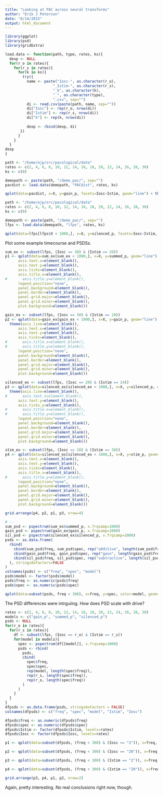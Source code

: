 ```yaml
---
title: "Looking at PAC across neural transforms"
author: "Erik J Peterson"
date: "8/14/2015"
output: html_document
---
```


```r
library(ggplot)
library(psd)
library(gridExtra)

load.data <- function(path, type, rates, ks){
  dexp <- NULL
  for(r_o in rates){
    for(r_s in rates){
      for(k in ks){
        try({
          name <- paste("Iosc-", as.character(r_o), 
                      "_Istim-", as.character(r_s), 
                      "_k", as.character(k), 
                      "_", as.character(type), 
                      ".csv", sep="")
          di <- read.csv(paste(path, name, sep=""))
          di["Iosc"] <- rep(r_o, nrow(di))
          di["Istim"] <- rep(r_s, nrow(di))
          di["k"] <- rep(k, nrow(di))
          
          dexp <- rbind(dexp, di)  
       })
      }
    }
  }
dexp
}
```

```r
path <- "/home/ejp/src/pacological/data"
rates <- c(2, 4, 6, 8, 10, 12, 14, 16, 18, 20, 22, 24, 26, 28, 30)
ks <- c(0)

demopath <- paste(path, "/demo_pac/", sep="")
pacdist <- load.data(demopath, "PACdist", rates, ks)

qplot(data=pacdist, x=X, y=gain_p, facets=Iosc~Istim, geom="line") + theme_bw() 
```

``` r
path <- "/home/ejp/src/pacological/data"
rates <- c(2, 4, 6, 8, 10, 12, 14, 16, 18, 20, 22, 24, 26, 28, 30)
ks <- c(0)

demopath <- paste(path, "/demo_pac/", sep="")
lfps <- load.data(demopath, "lfps", rates, ks)

qplot(data=lfps[lfps$X < 1000,], x=X, y=silenced_p, facets=Iosc~Istim, geom="line") + theme_bw() 
```

Plot some example timecourse and PSDSs.

```r
sum_ex <- subset(lfps, (Iosc == 30) & (Istim == 20))
p1 <- qplot(data=sum_ex[sum_ex < 1000,], x=X, y=summed_p, geom="line") + ylab("E") + xlab("") + theme_bw() + theme(axis.line=element_blank(),
      axis.text.x=element_blank(),
      axis.text.y=element_blank(),
      axis.ticks=element_blank(),
      axis.title.x=element_blank(),
#       axis.title.y=element_blank(),
      legend.position="none",
      panel.background=element_blank(),
      panel.border=element_blank(),
      panel.grid.major=element_blank(),
      panel.grid.minor=element_blank(),
      plot.background=element_blank())

gain_ex <- subset(lfps, (Iosc == 30) & (Istim == 10))
p2 <- qplot(data=gain_ex[gain_ex < 1000,], x=X, y=gain_p, geom="line") + ylab("E+I") + xlab("") + theme_bw() +
  theme(axis.line=element_blank(),
      axis.text.x=element_blank(),
      axis.text.y=element_blank(),
      axis.ticks=element_blank(),
#       axis.title.x=element_blank(),
#       axis.title.y=element_blank(),
      legend.position="none",
      panel.background=element_blank(),
      panel.border=element_blank(),
      panel.grid.major=element_blank(),
      panel.grid.minor=element_blank(),
      plot.background=element_blank())

silenced_ex <- subset(lfps, (Iosc == 20) & (Istim == 24))
p3 <- qplot(data=silenced_ex[silenced_ex < 1000,], x=X, y=silenced_p, geom="line") + ylab("I") + xlab("Time (ms)") +
  theme(axis.line=element_blank(),
#       axis.text.x=element_blank(),
      axis.text.y=element_blank(),
      axis.ticks.y=element_blank(),
#       axis.title.x=element_blank(),
#       axis.title.y=element_blank(),
      legend.position="none",
      panel.background=element_blank(),
      panel.border=element_blank(),
      panel.grid.major=element_blank(),
      panel.grid.minor=element_blank(),
      plot.background=element_blank())

stim_ex <- subset(lfps, (Iosc == 20) & (Istim == 30))
p4 <- qplot(data=silenced_ex[silenced_ex < 1000,], x=X, y=stim_p, geom="line") + ylab("S") + xlab("Time (ms)") + theme(axis.line=element_blank(),
      axis.text.x=element_blank(),
      axis.text.y=element_blank(),
      axis.ticks=element_blank(),
      axis.title.x=element_blank(),
#       axis.title.y=element_blank(),
      legend.position="none",
      panel.background=element_blank(),
      panel.border=element_blank(),
      panel.grid.major=element_blank(),
      panel.grid.minor=element_blank(),
      plot.background=element_blank())

grid.arrange(p4, p2, p1, p3, nrow=4)

# --
sum_psd <- pspectrum(sum_ex$summed_p, x.frqsamp=1000)
gain_psd <- pspectrum(gain_ex$gain_p, x.frqsamp=1000)
sil_psd <- pspectrum(silenced_ex$silenced_p, x.frqsamp=1000)
psds <- as.data.frame(
  rbind(
    cbind(sum_psd$freq, sum_psd$spec, rep("additive", length(sum_psd$freq))),
    cbind(gain_psd$freq, gain_psd$spec, rep("gain", length(gain_psd$freq))),
    cbind(sil_psd$freq, sil_psd$spec, rep("subtractive", length(sil_psd$freq)))
  ), stringsAsFactors=FALSE
)
colnames(psds) <- c("freq", "spec", "model")
psds$model <- factor(psds$model)
psds$freq <- as.numeric(psds$freq)
psds$spec <- as.numeric(psds$spec)

qplot(data=subset(psds, freq < 300), x=freq, y=spec, color=model, geom="line") + scale_y_log10() + scale_x_log10() + theme_bw() + ylab("PSD") + xlab("F (Hz)")
```

The PSD differences were intrguiing. How does PSD scale with drive?

```r
rates <- c(2, 4, 6, 8, 10, 12, 14, 16, 18, 20, 22, 24, 26, 28, 30)
models <- c("gain_p", "summed_p", "silenced_p")
psds <- NULL
for(r_o in rates){
  for(r_s in rates){
    df <- subset(lfps, (Iosc == r_o) & (Istim == r_s))
    for(model in models){
      spec <- pspectrum(df[[model]], x.frqsamp=1000)
      psds <- rbind(
        psds,
        cbind(
          spec$freq, 
          spec$spec, 
          rep(model, length(spec$freq)), 
          rep(r_s, length(spec$freq)), 
          rep(r_o, length(spec$freq))
        )
      )
    }
  }
}
dfpsds <- as.data.frame(psds, stringsAsFactors = FALSE)
colnames(dfpsds) <- c("freq", "spec", "model", "Istim", "Iosc")

dfpsds$freq <- as.numeric(dfpsds$freq)
dfpsds$spec <- as.numeric(dfpsds$spec)
dfpsds$Istim <- factor(dfpsds$Istim, levels=rates)
dfpsds$Iosc <- factor(dfpsds$Iosc, levels=rates)

p1 <- qplot(data=subset(dfpsds, (freq < 300) & (Iosc == "2")), x=freq, y=spec, color=Istim, facets=model~., geom="line", labeller=label_both) + scale_y_log10() + scale_x_log10() + theme_bw() + ylab("PSD") + xlab("F (Hz)") +  scale_colour_hue(h=c(270, 220)) + ggtitle("Weak Iosc (2 Hz)")

p2 <- qplot(data=subset(dfpsds, (freq < 300) & (Iosc == "20")), x=freq, y=spec, color=Istim, facets=model~., geom="line", labeller=label_both) + scale_y_log10() + scale_x_log10() + theme_bw() + ylab("PSD") + xlab("F (Hz)") +  scale_colour_hue(h=c(270, 220)) + ggtitle("Strong Iosc (20 Hz)")

p3 <- qplot(data=subset(dfpsds, (freq < 300) & (Istim == "2")), x=freq, y=spec, color=Iosc, facets=model~., geom="line", labeller=label_both) + scale_y_log10() + scale_x_log10() + theme_bw() + ylab("PSD") + xlab("F (Hz)") +  scale_colour_hue(h=c(270, 220)) + ggtitle("Weak Istim (2 Hz)")

p4 <- qplot(data=subset(dfpsds, (freq < 300) & (Istim == "20")), x=freq, y=spec, color=Iosc, facets=model~., geom="line", labeller=label_both) + scale_y_log10() + scale_x_log10() + theme_bw() + ylab("PSD") + xlab("F (Hz)") +  scale_colour_hue(h=c(270, 220)) + ggtitle("Strong Istim (20 Hz)")

grid.arrange(p3, p4, p1, p2, nrow=2)
```

Again, pretty interesting. No real conclusions right now, though.
